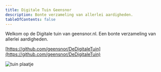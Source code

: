 ```yaml
---
title: Digitale Tuin Geensnor
description: Bonte verzameling van allerlei aardigheden.
tableOfContents: false
---
```



Welkom op de Digitale tuin van geensnor.nl. Een bonte verzameling van allerlei aardigheden.

[https://github.com/geensnor/DeDigitaleTuin](https://github.com/geensnor/DeDigitaleTuin)

<WijzigingenOverzicht />

<Image src={tuin} alt="tuin plaatje" />
